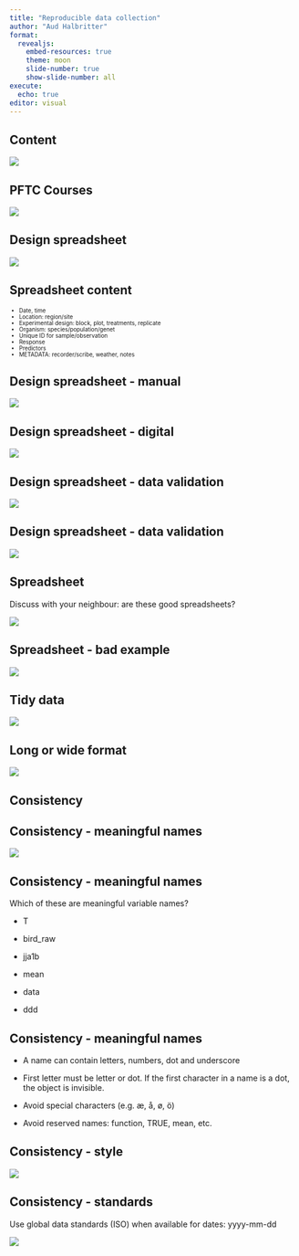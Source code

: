 ```yaml
---
title: "Reproducible data collection"
author: "Aud Halbritter"
format: 
  revealjs:
    embed-resources: true
    theme: moon
    slide-number: true
    show-slide-number: all
execute:
  echo: true
editor: visual
---
```



## Content

![](pics/best_practice_top.png)

## PFTC Courses

![](pics/pftc4.JPG)

## Design spreadsheet

![](pics/spreadsheets.jpg)

## Spreadsheet content

::: {style="font-size: 70%;"}
-   Date, time
-   Location: region/site
-   Experimental design: block, plot, treatments, replicate
-   Organism: species/population/genet
-   Unique ID for sample/observation
-   Response
-   Predictors
-   METADATA: recorder/scribe, weather, notes
:::

## Design spreadsheet - manual

![](pics/envelope.jpeg)

## Design spreadsheet - digital

![](pics/digital.png)

## Design spreadsheet - data validation

![](pics/typos.png)

## Design spreadsheet - data validation

![](pics/validation.png)

## Spreadsheet

Discuss with your neighbour: are these good spreadsheets?

![](pics/separate-files2.jpg)

## Spreadsheet - bad example

![](pics/separate-files.jpg)

## Tidy data


![](pics/tidydata_1.jpg)


## Long or wide format


![](pics/tidyr-pivot_wider_longer.gif)



## Consistency

## Consistency - meaningful names

![](pics/final.png)

## Consistency - meaningful names

Which of these are meaningful variable names?

-   T

-   bird_raw

-   jja1b

-   mean

-   data

-   ddd

## Consistency - meaningful names

-   A name can contain letters, numbers, dot and underscore

-   First letter must be letter or dot. If the first character in a name is a dot, the object is invisible.

-   Avoid special characters (e.g. æ, å, ø, ö)

-   Avoid reserved names: function, TRUE, mean, etc.

## Consistency - style

![](pics/cases.jpg)

## Consistency - standards

Use global data standards (ISO) when available for dates: yyyy-mm-dd

![](pics/dates.png)

